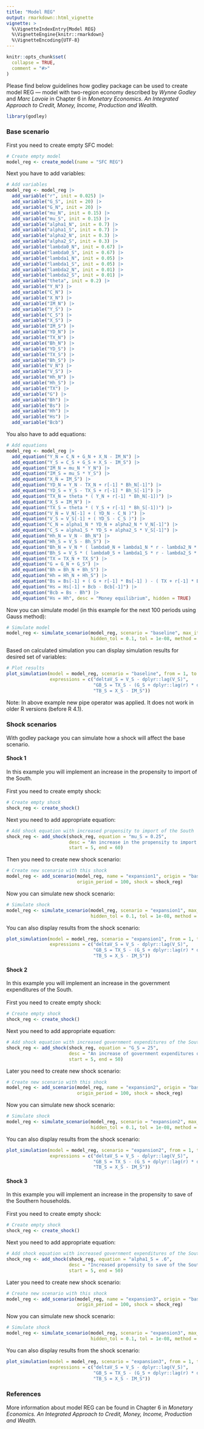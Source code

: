 ```yaml
---
title: "Model REG"
output: rmarkdown::html_vignette
vignette: >
  %\VignetteIndexEntry{Model REG}
  %\VignetteEngine{knitr::rmarkdown}
  %\VignetteEncoding{UTF-8}
---
```


```r
knitr::opts_chunk$set(
  collapse = TRUE,
  comment = "#>"
)
```

Please find below guidelines how godley package can be used to create model REG — model with two-region economy described by *Wynne Godley* and *Marc Lavoie* in Chapter 6 in *Monetary Economics. An Integrated Approach to Credit, Money, Income, Production and Wealth.*

```r
library(godley)
```

### Base scenario
First you need to create empty SFC model:
```r
# Create empty model
model_reg <- create_model(name = "SFC REG")
```

Next you have to add variables:
```r
# Add variables
model_reg <- model_reg |>
  add_variable("r", init = 0.025) |>
  add_variable("G_S", init = 20) |>
  add_variable("G_N", init = 20) |>
  add_variable("mu_N", init = 0.15) |>
  add_variable("mu_S", init = 0.15) |>
  add_variable("alpha1_N", init = 0.7) |>
  add_variable("alpha1_S", init = 0.7) |>
  add_variable("alpha2_N", init = 0.3) |>
  add_variable("alpha2_S", init = 0.3) |>
  add_variable("lambda0_N", init = 0.67) |>
  add_variable("lambda0_S", init = 0.67) |>
  add_variable("lambda1_N", init = 0.05) |>
  add_variable("lambda1_S", init = 0.05) |>
  add_variable("lambda2_N", init = 0.01) |>
  add_variable("lambda2_S", init = 0.01) |>
  add_variable("theta", init = 0.2) |>
  add_variable("Y_N") |>
  add_variable("C_N") |>
  add_variable("X_N") |>
  add_variable("IM_N") |>
  add_variable("Y_S") |>
  add_variable("C_S") |>
  add_variable("X_S") |>
  add_variable("IM_S") |>
  add_variable("YD_N") |>
  add_variable("TX_N") |>
  add_variable("Bh_N") |>
  add_variable("YD_S") |>
  add_variable("TX_S") |>
  add_variable("Bh_S") |>
  add_variable("V_N") |>
  add_variable("V_S") |>
  add_variable("Hh_N") |>
  add_variable("Hh_S") |>
  add_variable("TX") |>
  add_variable("G") |>
  add_variable("Bh") |>
  add_variable("Bs") |>
  add_variable("Hh") |>
  add_variable("Hs") |>
  add_variable("Bcb")
```

You also have to add equations:
```r
# Add equations
model_reg <- model_reg |>
  add_equation("Y_N = C_N + G_N + X_N - IM_N") |>
  add_equation("Y_S = C_S + G_S + X_S - IM_S") |>
  add_equation("IM_N = mu_N * Y_N") |>
  add_equation("IM_S = mu_S * Y_S") |>
  add_equation("X_N = IM_S") |>
  add_equation("YD_N = Y_N - TX_N + r[-1] * Bh_N[-1]") |>
  add_equation("YD_S = Y_S - TX_S + r[-1] * Bh_S[-1]") |>
  add_equation("TX_N = theta * ( Y_N + r[-1] * Bh_N[-1])") |>
  add_equation("X_S = IM_N") |>
  add_equation("TX_S = theta * ( Y_S + r[-1] * Bh_S[-1])") |>
  add_equation("V_N = V_N[-1] + ( YD_N - C_N )") |>
  add_equation("V_S = V_S[-1] + ( YD_S - C_S )") |>
  add_equation("C_N = alpha1_N * YD_N + alpha2_N * V_N[-1]") |>
  add_equation("C_S = alpha1_S * YD_S + alpha2_S * V_S[-1]") |>
  add_equation("Hh_N = V_N - Bh_N") |>
  add_equation("Hh_S = V_S - Bh_S") |>
  add_equation("Bh_N = V_N * ( lambda0_N + lambda1_N * r - lambda2_N * ( YD_N/V_N ) )") |>
  add_equation("Bh_S = V_S * ( lambda0_S + lambda1_S * r - lambda2_S * ( YD_S/V_S ) )") |>
  add_equation("TX = TX_N + TX_S") |>
  add_equation("G = G_N + G_S") |>
  add_equation("Bh = Bh_N + Bh_S") |>
  add_equation("Hh = Hh_N + Hh_S") |>
  add_equation("Bs = Bs[-1] + ( G + r[-1] * Bs[-1] ) - ( TX + r[-1] * Bcb[-1] )") |>
  add_equation("Hs = Hs[-1] + Bcb - Bcb[-1]") |>
  add_equation("Bcb = Bs - Bh") |>
  add_equation("Hs = Hh", desc = "Money equilibrium", hidden = TRUE)
```

Now you can simulate model (in this example for the next 100 periods using Gauss method):
```r
# Simulate model
model_reg <- simulate_scenario(model_reg, scenario = "baseline", max_iter = 350, periods = 100, 
                               hidden_tol = 0.1, tol = 1e-08, method = "Gauss")
```

Based on calculated simulation you can display simulation results for desired set of variables:
```r
# Plot results
plot_simulation(model = model_reg, scenario = "baseline", from = 1, to = 50, 
                expressions = c("deltaV_S = V_S - dplyr::lag(V_S)", 
                                "GB_S = TX_S - (G_S + dplyr::lag(r) * dplyr::lag(Bh_S))", 
                                "TB_S = X_S - IM_S"))
```

Note: In above example new pipe operator was applied. It does not work in older R versions (before R 4.1). 

### Shock scenarios 
With godley package you can simulate how a shock will affect the base scenario. 

#### Shock 1
In this example you will implement an increase in the propensity to import of the South. \
\
First you need to create empty shock:
```r
# Create empty shock
shock_reg <- create_shock()
```

Next you need to add appropriate equation:
```r
# Add shock equation with increased propensity to import of the South
shock_reg <- add_shock(shock_reg, equation = "mu_S = 0.25", 
                       desc = "An increase in the propensity to import of the South", 
                       start = 5, end = 60)
```

Then you need to create new shock scenario:
```r
# Create new scenario with this shock
model_reg <- add_scenario(model_reg, name = "expansion1", origin = "baseline", 
                          origin_period = 100, shock = shock_reg)
```

Now you can simulate new shock scenario:
```r
# Simulate shock
model_reg <- simulate_scenario(model_reg, scenario = "expansion1", max_iter = 350, periods = 100, 
                               hidden_tol = 0.1, tol = 1e-08, method = "Gauss")
```

You can also display results from the shock scenario:
```r
plot_simulation(model = model_reg, scenario = "expansion1", from = 1, to = 50, 
                expressions = c("deltaV_S = V_S - dplyr::lag(V_S)", 
                                "GB_S = TX_S - (G_S + dplyr::lag(r) * dplyr::lag(Bh_S))", 
                                "TB_S = X_S - IM_S"))
```

#### Shock 2
In this example you will implement an increase in the government expenditures of the South. \
\
First you need to create empty shock:
```r
# Create empty shock
shock_reg <- create_shock()
```

Next you need to add appropriate equation:
```r
# Add shock equation with increased government expenditures of the South
shock_reg <- add_shock(shock_reg, equation = "G_S = 25", 
                       desc = "An increase of government expenditures of the South", 
                       start = 5, end = 50)
```

Later you need to create new shock scenario:
```r
# Create new scenario with this shock
model_reg <- add_scenario(model_reg, name = "expansion2", origin = "baseline", 
                          origin_period = 100, shock = shock_reg)
```

Now you can simulate new shock scenario:
```r
# Simulate shock
model_reg <- simulate_scenario(model_reg, scenario = "expansion2", max_iter = 350, periods = 100, 
                               hidden_tol = 0.1, tol = 1e-08, method = "Gauss")
```

You can also display results from the shock scenario:
```r
plot_simulation(model = model_reg, scenario = "expansion2", from = 1, to = 50,
                expressions = c("deltaV_S = V_S - dplyr::lag(V_S)", 
                                "GB_S = TX_S - (G_S + dplyr::lag(r) * dplyr::lag(Bh_S))", 
                                "TB_S = X_S - IM_S"))
```

#### Shock 3
In this example you will implement an increase in the propensity to save of the Southern households. \
\
First you need to create empty shock:
```r
# Create empty shock
shock_reg <- create_shock()
```

Next you need to add appropriate equation:
```r
# Add shock equation with increased government expenditures of the South
shock_reg <- add_shock(shock_reg, equation = "alpha1_S = .6", 
                       desc = "Increased propensity to save of the Southern households", 
                       start = 5, end = 50)
```

Later you need to create new shock scenario:
```r
# Create new scenario with this shock
model_reg <- add_scenario(model_reg, name = "expansion3", origin = "baseline", 
                          origin_period = 100, shock = shock_reg)
```

Now you can simulate new shock scenario:
```r
# Simulate shock
model_reg <- simulate_scenario(model_reg, scenario = "expansion3", max_iter = 350, periods = 100, 
                               hidden_tol = 0.1, tol = 1e-08, method = "Gauss")
```

You can also display results from the shock scenario:
```r
plot_simulation(model = model_reg, scenario = "expansion3", from = 1, to = 50,
                expressions = c("deltaV_S = V_S - dplyr::lag(V_S)", 
                                "GB_S = TX_S - (G_S + dplyr::lag(r) * dplyr::lag(Bh_S))", 
                                "TB_S = X_S - IM_S"))
```

### References
More information about model REG can be found in Chapter 6 in *Monetary Economics. An Integrated Approach to Credit, Money, Income, Production and Wealth.*
